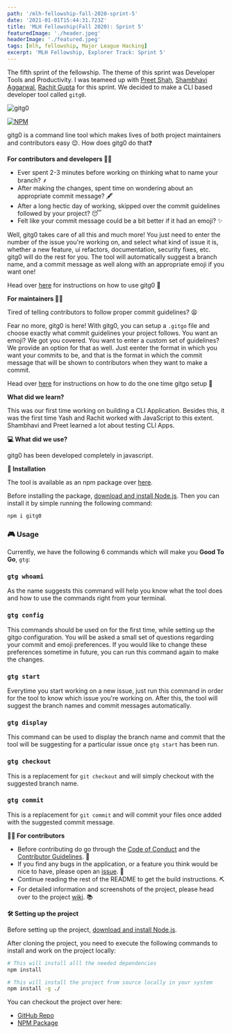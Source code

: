 ```yaml
---
path: '/mlh-fellowship-fall-2020-sprint-5'
date: '2021-01-01T15:44:31.723Z'
title: 'MLH Fellowship(Fall 2020): Sprint 5'
featuredImage: './header.jpeg'
headerImage: './featured.jpeg'
tags: [mlh, fellowship, Major League Hacking]
excerpt: 'MLH Fellowship, Explorer Track: Sprint 5'
---
```


The fifth sprint of the fellowship. The theme of this sprint was Developer Tools and Productivity. I was teameed up with [Preet Shah](https://github.com/shahpreetk), [Shambhavi Aggarwal](https://github.com/agg-shambhavi), [Rachit Gupta](https://github.com/dotrachit) for this sprint. 
We decided to make a CLI based developer tool called `gitg0`. 

![gitg0](https://socialify.git.ci/dotrachit/gitg0/image?description=1&descriptionEditable=A%20magnificent%20tool%20to%20auto-suggest%20everything%20you%20need%20before%20pushing%20a%20git%20commit.&font=Raleway&forks=1&issues=1&language=1&pattern=Signal&pulls=1&stargazers=1&theme=Dark)

[![NPM](https://nodei.co/npm/gitg0.png)](https://npmjs.org/package/gitg0)

gitg0 is a command line tool which makes lives of both project maintainers and contributors easy 😌. How does gitg0 do that❓

**For contributors and developers 👨‍💻**

- Ever spent 2-3 minutes before working on thinking what to name your branch? ⸙
- After making the changes, spent time on wondering about an appropriate commit message? 🖋️
- After a long hectic day of working, skipped over the commit guidelines followed by your project? 😴
- Felt like your commit message could be a bit better if it had an emoji? ✨

Well, gitg0 takes care of all this and much more!
You just need to enter the number of the issue you're working on, and select what kind of issue it is, whether a new feature, ui refactors, documentation, security fixes, etc. gitg0 will do the rest for you. The tool will automatically suggest a branch name, and a commit message as well along with an appropriate emoji if you want one!

Head over [here](https://github.com/dotrachit/gitg0/tree/readme#-usage) for instructions on how to use gitg0 🎁

**For maintainers 👩‍🔧**

Tired of telling contributors to follow proper commit guidelines? 😫

Fear no more, gitg0 is here! With gitg0, you can setup a `.gitgo` file and choose exactly what commit guidelines your project follows. You want an emoji? We got you covered. You want to enter a custom set of guidelines? We provide an option for that as well. Just eenter the format in which you want your commits to be, and that is the format in which the commit message that will be shown to contributors when they want to make a commit.

Head over [here](https://github.com/dotrachit/gitg0/tree/readme#-usage) for instructions on how to do the one time gitgo setup 🎁

**What did we learn?**

This was our first time working on building a CLI Application. Besides this, it was the first time Yash and Rachit worked with JavaScript to this extent. Shambhavi and Preet learned a lot about testing CLI Apps. 

**💻 What did we use?**

gitg0 has been developed completely in javascript.

**🔨 Installation**

The tool is available as an npm package over [here](https://www.npmjs.com/package/gitg0).

Before installing the package, [download and install Node.js](https://nodejs.org/en/download/).
Then you can install it by simple running the following command:

```bash
npm i gitg0
```

### 🎮 Usage

Currently, we have the following 6 commands which will make you **Good To Go**, `gtg`:

### `gtg whoami`

As the name suggests this command will help you know what the tool does and how to use the commands right from your terminal.

### `gtg config`

This commands should be used on for the first time, while setting up the gitgo configuration. You will be asked a small set of questions regarding your commit and emoji preferences. If you would like to change these preferences sometime in future, you can run this command again to make the changes.

### `gtg start`

Everytime you start working on a new issue, just run this command in order for the tool to know which issue you're working on. After this, the tool will suggest the branch names and commit messages automatically.

### `gtg display`

This command can be used to display the branch name and commit that the tool will be suggesting for a particular issue once `gtg start` has been run.

### `gtg checkout`

This is a replacement for `git checkout` and will simply checkout with the suggested branch name.

### `gtg commit`

This is a replacement for `git commit` and will commit your files once added with the suggested commit message.

**👨‍💻 For contributors**

- Before contributing do go through the [Code of Conduct](https://github.com/dotrachit/gitg0/blob/main/CODE_OF_CONDUCT.md) and the [Contributor Guidelines](https://github.com/dotrachit/gitg0/blob/main/CONTRIBUTING.md). 🔧
- If you find any bugs in the application, or a feature you think would be nice to have, please open an [issue](https://github.com/dotrachit/gitg0/issues/new/choose). 🐞
- Continue reading the rest of the README to get the build instructions. ⛏️
- For detailed information and screenshots of the project, please head over to the project [wiki](https://github.com/dotrachit/gitg0/wiki). 📚

**🛠️ Setting up the project**

Before setting up the project, [download and install Node.js](https://nodejs.org/en/download/).

After cloning the project, you need to execute the following commands to install and work on the project locally:

```bash
# This will install alll the needed dependencies
npm install

# This will install the project from source locally in your system
npm install -g ./
```

You can checkout the project over here:
- [GitHub Repo](https://github.com/dotrachit/gitg0)
- [NPM Package](https://www.npmjs.com/package/gitg0)